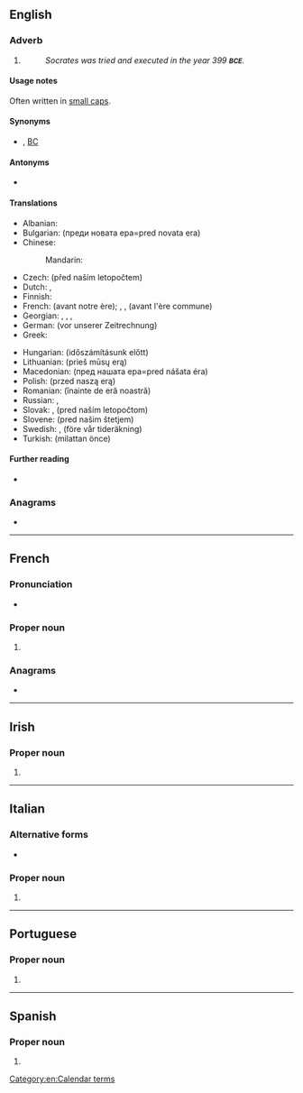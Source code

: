 {{also|B.C.E.|все|всё}}
==English==

===Adverb===
{{en-adverb|-}}

# {{initialism of|lang=en|before [[Common Era]] or [[Christian Era]]}}
#: ''Socrates was tried and executed in the year 399 '''<small>BCE</small>'''.''

====Usage notes====
Often written in [[small caps]].

====Synonyms====
* {{l|en|AEV}}, [[BC]]

====Antonyms====
* {{l|en|CE}}

====Translations====
{{trans-top|before the common era}}
* Albanian: {{t|sq|para erës sonë}}
* Bulgarian: {{t|bg|пр.н.е.}} (преди новата ера=pred novata era)
* Chinese:
*: Mandarin: {{t-needed|cmn}}
* Czech: {{t+|cs|př. n. l.}} (před naším letopočtem)
* Dutch: {{t|nl|onze jaartelling}}, {{t|nl|gewone tijdrekening}}
* Finnish: {{t|fi|eaa.}}
* French: {{t|fr|av.n.è.}} (avant notre ère); {{t+|fr|AEC}}, {{t|fr|AÈC}}, {{t|fr|aèc}} (avant l'ère commune)
* Georgian: {{t|ka|ჩვ. წ.-მდე}}, {{t|ka|ახ. წ.–მდე}}, {{t|ka|ჩვენს წელთაღრიცხვამდე}}, {{t|ka|ახალ წელთაღრიცხვამდე}}
* German: {{t+|de|v. u. Z.}} (vor unserer Zeitrechnung)
* Greek: {{t+|el|π.Κ.Ε.}}
{{trans-mid}}
* Hungarian: {{t+|hu|i. e.}} (időszámításunk előtt)
* Lithuanian: {{t|lt|pr. m. e.}} (prieš mūsų erą)
* Macedonian: {{t|mk|п.н.е.}} (пред нашата ера=pred nášata éra)
* Polish: {{t+|pl|p.n.e.}} (przed naszą erą)
* Romanian: {{t|ro|î.e.n.}} (înainte de eră noastră)
* Russian: {{t+|ru|до н. э.}}, {{t|ru|до на́шей э́ры}}
* Slovak: {{t|sk|pred n. l.}}, {{t|sk|p.n.l.}} (pred naším letopočtom)
* Slovene: {{t|sl|pr. n. št.}} (pred našim štetjem)
* Swedish: {{t+|sv|f.v.t.}}, {{t|sv|fvt}} (före vår tideräkning)
* Turkish: {{t+|tr|MÖ}} (milattan önce)
{{trans-bottom}}

====Further reading====
* {{pedia|Common Era}}

===Anagrams===
* {{anagrams|en|a=bce|CBE|ECB}}

[[Category:en:Calendar terms]]

----

==French==

===Pronunciation===
* {{fr-IPA|bé-cé-eu}}

===Proper noun===
{{fr-proper noun|f}}

# {{initialism of|Banque centrale européenne||European Central Bank|lang=fr}}

===Anagrams===
* {{l|fr|bec}}

----

==Irish==

===Proper noun===
{{head|ga|proper noun|g=m}}

# {{initialism of|Banc Ceannais Eorpach||European Central Bank|lang=ga}}

----

==Italian==

===Alternative forms===
* {{l|it|bce}}

===Proper noun===
{{it-proper noun}}

# {{initialism of|Banca Centrale Europea||European Central Bank|lang=it}}

----

==Portuguese==

===Proper noun===
{{pt-proper noun|m}}

# {{initialism of|Banco Central Europeu||European Central Bank|lang=pt|nodot=1}}

----

==Spanish==

===Proper noun===
{{es-proper noun|m}}

# {{initialism of|Banco Central Europeo||European Central Bank|lang=es}}